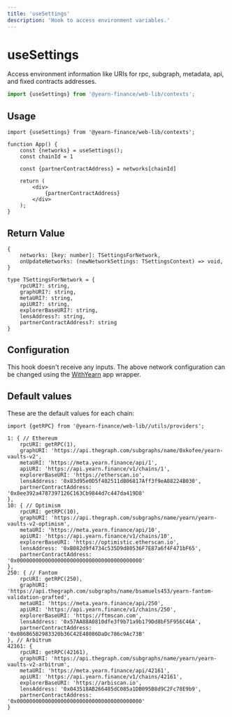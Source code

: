 ```yaml
---
title: 'useSettings'
description: 'Hook to access environment variables.'
---
```


# useSettings
Access environment information like URIs for rpc, subgraph, metadata, api, and fixed contracts addresses.

```ts
import {useSettings} from '@yearn-finance/web-lib/contexts';
```

## Usage

```tsx
import {useSettings} from '@yearn-finance/web-lib/contexts';

function App() {
	const {networks} = useSettings();
	const chainId = 1

	const {partnerContractAddress} = networks[chainId]

	return (
		<div>
			{partnerContractAddress}
		</div>
	);
}
```

## Return Value

```tsx
{
	networks: [key: number]: TSettingsForNetwork,
	onUpdateNetworks: (newNetworkSettings: TSettingsContext) => void,
}

type TSettingsForNetwork = {
	rpcURI?: string,
	graphURI?: string,
	metaURI?: string,
	apiURI?: string,
	explorerBaseURI?: string,
	lensAddress?: string,
	partnerContractAddress?: string
}   
```

## Configuration

This hook doesn't receive any inputs. The above network configuration can be changed using the [WithYearn](https://github.com/yearn/web-lib/blob/main/apps/playground/pages/_app.tsx#L127-L130) app wrapper.

## Default values

These are the default values for each chain:

```tsx
import {getRPC} from '@yearn-finance/web-lib//utils/providers';

1: { // Ethereum
	rpcURI: getRPC(1),
	graphURI: 'https://api.thegraph.com/subgraphs/name/0xkofee/yearn-vaults-v2',
	metaURI: 'https://meta.yearn.finance/api/1',
	apiURI: 'https://api.yearn.finance/v1/chains/1',
	explorerBaseURI: 'https://etherscan.io',
	lensAddress: '0x83d95e0D5f402511dB06817Aff3f9eA88224B030',
	partnerContractAddress: '0x8ee392a4787397126C163Cb9844d7c447da419D8'
},
10: { // Optimism
	rpcURI: getRPC(10),
	graphURI: 'https://api.thegraph.com/subgraphs/name/yearn/yearn-vaults-v2-optimism',
	metaURI: 'https://meta.yearn.finance/api/10',
	apiURI: 'https://api.yearn.finance/v1/chains/10',
	explorerBaseURI: 'https://optimistic.etherscan.io',
	lensAddress: '0xB082d9f4734c535D9d80536F7E87a6f4F471bF65',
	partnerContractAddress: '0x0000000000000000000000000000000000000000'
},
250: { // Fantom
	rpcURI: getRPC(250),
	graphURI: 'https://api.thegraph.com/subgraphs/name/bsamuels453/yearn-fantom-validation-grafted',
	metaURI: 'https://meta.yearn.finance/api/250',
	apiURI: 'https://api.yearn.finance/v1/chains/250',
	explorerBaseURI: 'https://ftmscan.com',
	lensAddress: '0x57AA88A0810dfe3f9b71a9b179Dd8bF5F956C46A',
	partnerContractAddress: '0x086865B2983320b36C42E48086DaDc786c9Ac73B'
}, // Arbitrum
42161: {
	rpcURI: getRPC(42161),
	graphURI: 'https://api.thegraph.com/subgraphs/name/yearn/yearn-vaults-v2-arbitrum',
	metaURI: 'https://meta.yearn.finance/api/42161',
	apiURI: 'https://api.yearn.finance/v1/chains/42161',
	explorerBaseURI: 'https://arbiscan.io',
	lensAddress: '0x043518AB266485dC085a1DB095B8d9C2Fc78E9b9',
	partnerContractAddress: '0x0000000000000000000000000000000000000000'
}
```